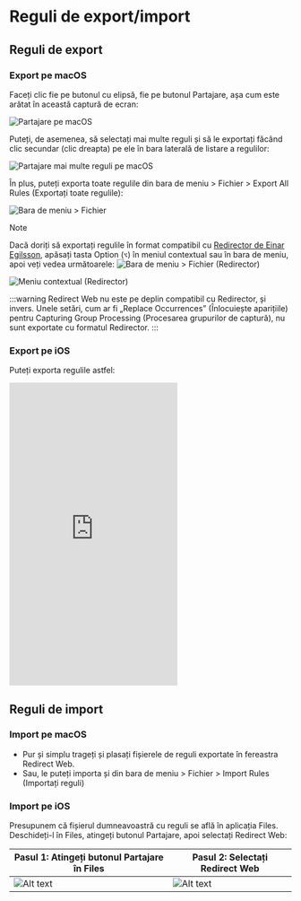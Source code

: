 # Reguli de export/import

## Reguli de export

### Export pe macOS

Faceți clic fie pe butonul cu elipsă, fie pe butonul Partajare, așa cum este arătat în această captură de ecran:

![Partajare pe macOS](/img/share-on-macos.png)

Puteți, de asemenea, să selectați mai multe reguli și să le exportați făcând clic secundar (clic dreapta) pe ele în bara laterală de listare a regulilor:

![Partajare mai multe reguli pe macOS](/img/multiselect-on-macos.png)

În plus, puteți exporta toate regulile din bara de meniu > Fichier > Export All Rules (Exportați toate regulile):

![Bara de meniu > Fichier](/img/menubar-file.png)

> [!NOTE]
> Dacă doriți să exportați regulile în format compatibil cu [Redirector de Einar Egilsson](https://einaregilsson.com/redirector/), apăsați tasta Option (`⌥`) în meniul contextual sau în bara de meniu, apoi veți vedea următoarele:
> ![Bara de meniu > Fichier (Redirector)](/img/menubar-file-redirector.png)
>
> ![Meniu contextual (Redirector)](/img/context-menu-redirector.png)
>
> :::warning
> Redirect Web nu este pe deplin compatibil cu Redirector, și invers. Unele setări, cum ar fi „Replace Occurrences” (Înlocuiește aparițiile) pentru Capturing Group Processing (Procesarea grupurilor de captură), nu sunt exportate cu formatul Redirector.
> :::

### Export pe iOS

Puteți exporta regulile astfel:

<iframe height="540" src="https://www.youtube.com/embed/uQ6-SLEMlT4" title="iOS Demo Video for exporting rules (YouTube)" frameborder="0" allow="accelerometer; autoplay; clipboard-write; encrypted-media; gyroscope; picture-in-picture; web-share" allowfullscreen></iframe>

## Reguli de import

### Import pe macOS

- Pur și simplu trageți și plasați fișierele de reguli exportate în fereastra Redirect Web.
- Sau, le puteți importa și din bara de meniu > Fichier > Import Rules (Importați reguli)

### Import pe iOS

Presupunem că fișierul dumneavoastră cu reguli se află în aplicația Files. Deschideți-l în Files, atingeți butonul Partajare, apoi selectați Redirect Web:

| Pasul 1: Atingeți butonul Partajare în Files | Pasul 2: Selectați Redirect Web           |
| ------------------------------------- | ------------------------------------- |
| ![Alt text](/img/files-share-ios.png) | ![Alt text](/img/share-sheet-ios.png) |